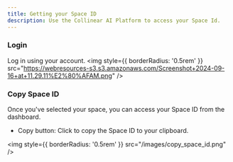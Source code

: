 ```yaml
---
title: Getting your Space ID
description: Use the Collinear AI Platform to access your Space Id.
---
```

### Login
Log in using your account.
<img
  style={{ borderRadius: '0.5rem' }}
  src="https://webresources-s3.s3.amazonaws.com/Screenshot+2024-09-16+at+11.29.11%E2%80%AFAM.png"
/>

### Copy Space ID
Once you've selected your space, you can access your Space ID from the dashboard.
* Copy button: Click to copy the Space ID to your clipboard.

<img
  style={{ borderRadius: '0.5rem' }}
  src="/images/copy_space_id.png"
/>
